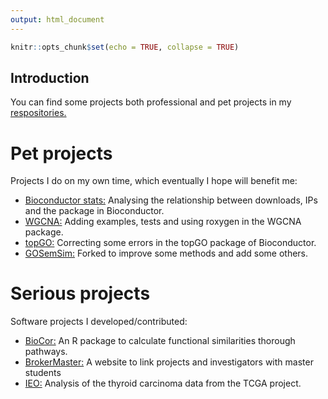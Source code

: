 ```yaml
---
output: html_document
---
```


<script>
  (function(i,s,o,g,r,a,m){i['GoogleAnalyticsObject']=r;i[r]=i[r]||function(){
  (i[r].q=i[r].q||[]).push(arguments)},i[r].l=1*new Date();a=s.createElement(o),
  m=s.getElementsByTagName(o)[0];a.async=1;a.src=g;m.parentNode.insertBefore(a,m)
  })(window,document,'script','https://www.google-analytics.com/analytics.js','ga');

  ga('create', 'UA-57101844-4', 'auto');
  ga('send', 'pageview');

</script>


```r
knitr::opts_chunk$set(echo = TRUE, collapse = TRUE)
```

## Introduction

You can find some projects both professional and pet projects in my [respositories.](https://github.com/llrs?tab=repositories)

# Pet projects

Projects I do on my own time, which eventually I hope will benefit me:

 - [Bioconductor stats:](https://llrs.github.com/BiocStats/) Analysing the relationship between downloads, IPs and the package in Bioconductor.
 - [WGCNA:](https://llrs.github.com/WGCNA/) Adding examples, tests and using roxygen in the WGCNA package.
 - [topGO:](https://github.com/llrs/topGO) Correcting some errors in the topGO package of Bioconductor.
 - [GOSemSim:](https://github.com/llrs/GOSemSim) Forked to improve some methods and add some others.
 
# Serious projects

Software projects I developed/contributed:

 - [BioCor:](https://bioconductor.org/packages/BioCor) An R package to calculate functional similarities thorough pathways. 
 - [BrokerMaster:](https://github.com/llrs/BrokerMaster) A website to link projects and investigators with master students
 - [IEO:](https:://llrs.github.com/IEO/IEO_report.html) Analysis of the thyroid carcinoma data from the TCGA project.
